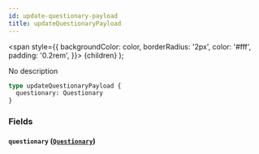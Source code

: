 ```yaml
---
id: update-questionary-payload
title: updateQuestionaryPayload
---
```


<span
style={{
      backgroundColor: color,
      borderRadius: '2px',
      color: '#fff',
      padding: '0.2rem',
    }}>
{children}
</span>
);

No description

```graphql
type updateQuestionaryPayload {
  questionary: Questionary
}
```

### Fields

#### `questionary` ([`Questionary`](/v1/objects/questionary))
